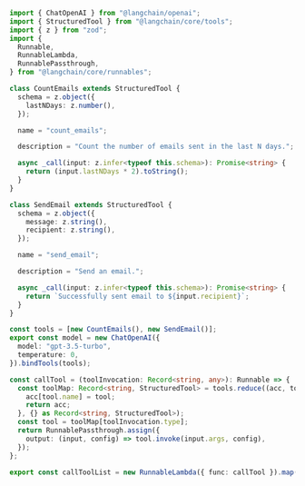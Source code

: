 ```typescript
import { ChatOpenAI } from "@langchain/openai";
import { StructuredTool } from "@langchain/core/tools";
import { z } from "zod";
import {
  Runnable,
  RunnableLambda,
  RunnablePassthrough,
} from "@langchain/core/runnables";

class CountEmails extends StructuredTool {
  schema = z.object({
    lastNDays: z.number(),
  });

  name = "count_emails";

  description = "Count the number of emails sent in the last N days.";

  async _call(input: z.infer<typeof this.schema>): Promise<string> {
    return (input.lastNDays * 2).toString();
  }
}

class SendEmail extends StructuredTool {
  schema = z.object({
    message: z.string(),
    recipient: z.string(),
  });

  name = "send_email";

  description = "Send an email.";

  async _call(input: z.infer<typeof this.schema>): Promise<string> {
    return `Successfully sent email to ${input.recipient}`;
  }
}

const tools = [new CountEmails(), new SendEmail()];
export const model = new ChatOpenAI({
  model: "gpt-3.5-turbo",
  temperature: 0,
}).bindTools(tools);

const callTool = (toolInvocation: Record<string, any>): Runnable => {
  const toolMap: Record<string, StructuredTool> = tools.reduce((acc, tool) => {
    acc[tool.name] = tool;
    return acc;
  }, {} as Record<string, StructuredTool>);
  const tool = toolMap[toolInvocation.type];
  return RunnablePassthrough.assign({
    output: (input, config) => tool.invoke(input.args, config),
  });
};

export const callToolList = new RunnableLambda({ func: callTool }).map();
```
